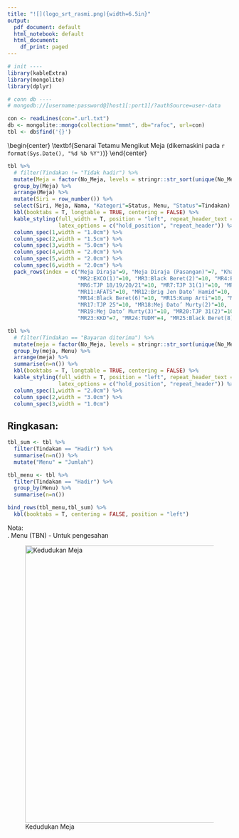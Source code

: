 ```yaml
---
title: "![](logo_srt_rasmi.png){width=6.5in}"
output:
  pdf_document: default
  html_notebook: default
  html_document:
    df_print: paged
---
```


```r
# init ----
library(kableExtra)
library(mongolite)
library(dplyr)

# conn db ----
# mongodb://[username:password@]host1[:port1]/?authSource=user-data

con <- readLines(con=".url.txt")
db <- mongolite::mongo(collection="mmmt", db="rafoc", url=con)
tbl <- db$find('{}')
```
\begin{center}
\textbf{Senarai Tetamu Mengikut Meja (dikemaskini pada `r format(Sys.Date(), "%d %b %Y")`)}
\end{center}

```r
tbl %>% 
  # filter(Tindakan != "Tidak hadir") %>% 
  mutate(Meja = factor(No_Meja, levels = stringr::str_sort(unique(No_Meja), numeric = TRUE))) %>% 
  group_by(Meja) %>%
  arrange(Meja) %>%
  mutate(Siri = row_number()) %>%
  select(Siri, Meja, Nama, "Kategori"=Status, Menu, "Status"=Tindakan) %>% 
  kbl(booktabs = T, longtable = TRUE, centering = FALSE) %>%
  kable_styling(full_width = T, position = "left", repeat_header_text = "\\textit{... sambungan}",
                latex_options = c("hold_position", "repeat_header")) %>% 
  column_spec(1,width = "1.0cm") %>%
  column_spec(2,width = "1.5cm") %>% 
  column_spec(3,width = "5.0cm") %>% 
  column_spec(4,width = "2.0cm") %>%
  column_spec(5,width = "2.0cm") %>%
  column_spec(6,width = "2.0cm") %>%
  pack_rows(index = c("Meja Diraja"=9, "Meja Diraja (Pasangan)"=7, "Khas(1)"=10, "Khas(2)"=5, "MR1:Black Beret(1)"=10, 
                      "MR2:EXCO(1)"=10, "MR3:Black Beret(2)"=10, "MR4:Black Beret(3)"=10, "MR5:EXCO(2)"=10,
                      "MR6:TJP 18/19/20/21"=10, "MR7:TJP 31(1)"=10, "MR8:RMA Sandhurst"=10, "MR9:RMNOA"=10, "MR10:Black Beret(4)"=10, 
                      "MR11:AFATS"=10, "MR12:Brig Jen Dato’ Hamid"=10, "MR13:Black Beret(5)"=10,
                      "MR14:Black Beret(6)"=10, "MR15:Kump Arti"=10, "MR16:Mej Dato’ Murty(1)"=10, 
                      "MR17:TJP 25"=10, "MR18:Mej Dato’ Murty(2)"=10, 
                      "MR19:Mej Dato’ Murty(3)"=10, "MR20:TJP 31(2)"=10, "MR21:CIMB/Black Beret"=10, "MR22:Black Beret(7)"=10,
                      "MR23:KKD"=7, "MR24:TUDM"=4, "MR25:Black Beret(8)"=10, "MR26:AJK"=8, "VVIP"=6, "VVIP (Pasangan)"=6))

```

```r
tbl %>% 
  # filter(Tindakan == "Bayaran diterima") %>%
  mutate(meja = factor(No_Meja, levels = stringr::str_sort(unique(No_Meja), numeric = TRUE))) %>% 
  group_by(meja, Menu) %>% 
  arrange(meja) %>%
  summarise(n=n()) %>% 
  kbl(booktabs = T, longtable = TRUE, centering = FALSE) %>%
  kable_styling(full_width = T, position = "left", repeat_header_text = "\\textit{... sambungan}",
                latex_options = c("hold_position", "repeat_header")) %>%
  column_spec(1,width = "2.0cm") %>%
  column_spec(2,width = "3.0cm") %>% 
  column_spec(3,width = "1.0cm") 

```
## Ringkasan:

```r
tbl_sum <- tbl %>% 
  filter(Tindakan == "Hadir") %>% 
  summarise(n=n()) %>% 
  mutate("Menu" = "Jumlah")

tbl_menu <- tbl %>% 
  filter(Tindakan == "Hadir") %>% 
  group_by(Menu) %>% 
  summarise(n=n()) 

bind_rows(tbl_menu,tbl_sum) %>% 
  kbl(booktabs = T, centering = FALSE, position = "left")
```
Nota:  
. Menu (TBN)   - Untuk pengesahan    

\newpage
![Kedudukan Meja](mmmt_floor.png){width=6.5in}

